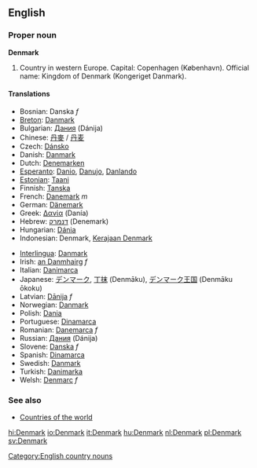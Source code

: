 {{wikipedia}}
==English==
{{wikipedia}}
===Proper noun===
'''Denmark'''

# Country in western Europe. Capital: Copenhagen (København). Official name: Kingdom of Denmark (Kongeriget Danmark).

====Translations====
{{top}}
*Bosnian: Danska ''f''
*[[Breton]]: [[Danmark]]
*Bulgarian: [[Дания]] (Dánija) {{f}}
*Chinese: [[丹麥]] / [[丹麦]]
*Czech: [[Dánsko]]
*Danish: [[Danmark]]
*Dutch: [[Denemarken]]
*[[Esperanto]]: [[Danio]], [[Danujo]], [[Danlando]]
*[[Estonian]]: [[Taani]]
*Finnish: [[Tanska]]
*French: [[Danemark]] ''m''
*German: [[Dänemark]]
*Greek: [[Δανία]] (Danía) {{f}}
*Hebrew: [[דנמרק]] (Denemark)
*Hungarian: [[Dánia]]
*Indonesian: Denmark, [[Kerajaan Denmark]]
{{mid}}
*[[Interlingua]]: [[Danmark]]
*Irish: [[an Danmhairg]] ''f''
*Italian: [[Danimarca]]
*Japanese: [[デンマーク]], [[丁抹]] (Denmāku), [[デンマーク]][[王国]] (Denmāku ōkoku)
*Latvian: [[Dānija]] ''f''
*Norwegian: [[Danmark]]
*Polish: [[Dania]] {{f}}
*Portuguese: [[Dinamarca]] {{f}}
*Romanian: [[Danemarca]] ''f''
*Russian: [[Дания]] (Dánija) {{f}}
*Slovene: [[Danska]] ''f''
*Spanish: [[Dinamarca]] {{f}}
*Swedish: [[Danmark]]
*Turkish: [[Danimarka]]
*Welsh: [[Denmarc]] ''f''
{{bottom}}

===See also===
*[[Countries of the world]]

[[Category:English country nouns]]

[[hi:Denmark]]
[[io:Denmark]]
[[it:Denmark]]
[[hu:Denmark]]
[[nl:Denmark]]
[[pl:Denmark]]
[[sv:Denmark]]